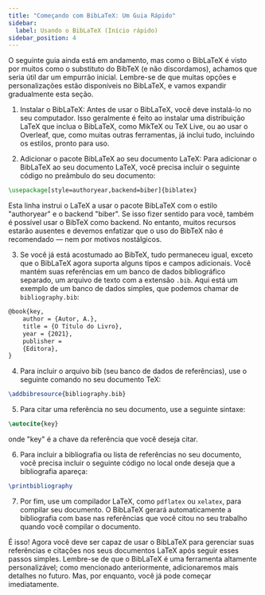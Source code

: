 ```yaml
---
title: "Começando com BibLaTeX: Um Guia Rápido"
sidebar:
  label: Usando o BibLaTeX (Início rápido)
sidebar_position: 4
---
```



O seguinte guia ainda está em andamento, mas como o BibLaTeX é visto por muitos como o substituto do BibTeX (e não discordamos), achamos que seria útil dar um empurrão inicial. Lembre-se de que muitas opções e personalizações estão disponíveis no BibLaTeX, e vamos expandir gradualmente esta seção.

1. Instalar o BibLaTeX: Antes de usar o BibLaTeX, você deve instalá-lo no seu computador. Isso geralmente é feito ao instalar uma distribuição LaTeX que inclua o BibLaTeX, como MikTeX ou TeX Live, ou ao usar o Overleaf, que, como muitas outras ferramentas, já inclui tudo, incluindo os estilos, pronto para uso.

2. Adicionar o pacote BibLaTeX ao seu documento LaTeX: Para adicionar o BibLaTeX ao seu documento LaTeX, você precisa incluir o seguinte código no preâmbulo do seu documento:

<CiteDrive />

```latex
\usepackage[style=authoryear,backend=biber]{biblatex}
```

Esta linha instrui o LaTeX a usar o pacote BibLaTeX com o estilo "authoryear" e o backend "biber". Se isso fizer sentido para você, também é possível usar o BibTeX como backend. No entanto, muitos recursos estarão ausentes e devemos enfatizar que o uso do BibTeX não é recomendado — nem por motivos nostálgicos.

3. Se você já está acostumado ao BibTeX, tudo permaneceu igual, exceto que o BibLaTeX agora suporta alguns tipos e campos adicionais. Você mantém suas referências em um banco de dados bibliográfico separado, um arquivo de texto com a extensão `.bib`. Aqui está um exemplo de um banco de dados simples, que podemos chamar de `bibliography.bib`:

```latex
@book{key,   
	author = {Autor, A.},   
	title = {O Título do Livro},   
	year = {2021},   
	publisher = 
	{Editora}, 
}
```

4. Para incluir o arquivo bib (seu banco de dados de referências), use o seguinte comando no seu documento TeX:

```latex
\addbibresource{bibliography.bib}
```

5. Para citar uma referência no seu documento, use a seguinte sintaxe:

```latex
\autocite{key}
```

onde "key" é a chave da referência que você deseja citar.

6. Para incluir a bibliografia ou lista de referências no seu documento, você precisa incluir o seguinte código no local onde deseja que a bibliografia apareça:

```latex
\printbibliography
```

7. Por fim, use um compilador LaTeX, como `pdflatex` ou `xelatex`, para compilar seu documento. O BibLaTeX gerará automaticamente a bibliografia com base nas referências que você citou no seu trabalho quando você compilar o documento.

É isso! Agora você deve ser capaz de usar o BibLaTeX para gerenciar suas referências e citações nos seus documentos LaTeX após seguir esses passos simples. Lembre-se de que o BibLaTeX é uma ferramenta altamente personalizável; como mencionado anteriormente, adicionaremos mais detalhes no futuro. Mas, por enquanto, você já pode começar imediatamente.